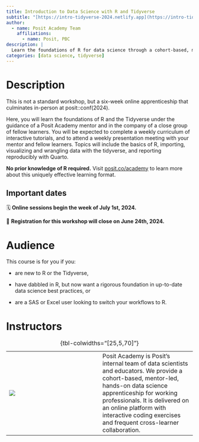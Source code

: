 ```yaml
---
title: Introduction to Data Science with R and Tidyverse
subtitle: "[https://intro-tidyverse-2024.netlify.app](https://intro-tidyverse-2024.netlify.app/)"
author:
  - name: Posit Academy Team
    affiliations:
      - name: Posit, PBC
description: |
  Learn the foundations of R for data science through a cohort-based, mentor-led, hands-on apprenticeship for working professionals.
categories: [data science, tidyverse]
---
```


# Description

This is not a standard workshop, but a six-week online apprenticeship that culminates in-person at posit::conf(2024).

Here, you will learn the foundations of R and the Tidyverse under the guidance of a Posit Academy mentor and in the company of a close group of fellow learners.
You will be expected to complete a weekly curriculum of interactive tutorials, and to attend a weekly presentation meeting with your mentor and fellow learners.
Topics will include the basics of R, importing, visualizing and wrangling data with the tidyverse, and reporting reproducibly with Quarto.

**No prior knowledge of R required.** Visit [posit.co/academy](https://posit.co/products/enterprise/academy/) to learn more about this uniquely effective learning format.

::: callout-important
## Important dates

🗓️ **Online sessions begin the week of July 1st, 2024.**

🚫 **Registration for this workshop will close on June 24th, 2024.**
:::

# Audience

This course is for you if you:

-   are new to R or the Tidyverse,

-   have dabbled in R, but now want a rigorous foundation in up-to-date data science best practices, or

-   are a SAS or Excel user looking to switch your workflows to R.

# Instructors

|                         |     |                                                                                                                                                                                                                                                                                                   |
|------------------|------------------|------------------------------------|
| ![](images/academy.png) |     | Posit Academy is Posit's internal team of data scientists and educators. We provide a cohort-based, mentor-led, hands-on data science apprenticeship for working professionals. It is delivered on an online platform with interactive coding exercises and frequent cross-learner collaboration. |

: {tbl-colwidths="\[25,5,70\]"}
